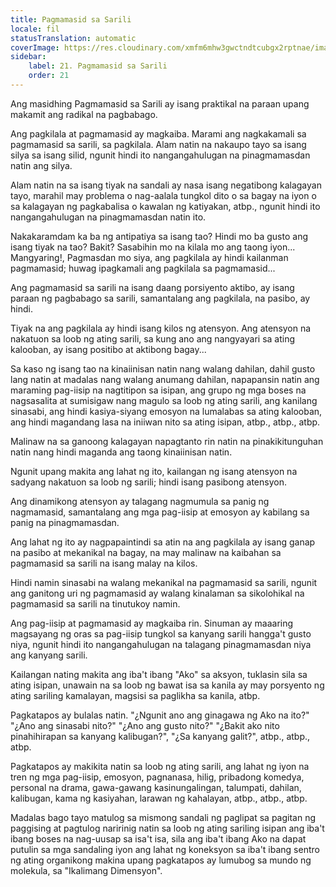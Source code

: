 ```yaml
---
title: Pagmamasid sa Sarili
locale: fil
statusTranslation: automatic
coverImage: https://res.cloudinary.com/xmfm6mhw3gwctndtcubgx2rptnae/image/upload/v1740468922/small_cover_tratado_de_psicologia_revolucionaria_a4c0dca4e0.webp
sidebar:
    label: 21. Pagmamasid sa Sarili
    order: 21
---
```

Ang masidhing Pagmamasid sa Sarili ay isang praktikal na paraan upang makamit ang radikal na pagbabago.

Ang pagkilala at pagmamasid ay magkaiba. Marami ang nagkakamali sa pagmamasid sa sarili, sa pagkilala. Alam natin na nakaupo tayo sa isang silya sa isang silid, ngunit hindi ito nangangahulugan na pinagmamasdan natin ang silya.

Alam natin na sa isang tiyak na sandali ay nasa isang negatibong kalagayan tayo, marahil may problema o nag-aalala tungkol dito o sa bagay na iyon o sa kalagayan ng pagkabalisa o kawalan ng katiyakan, atbp., ngunit hindi ito nangangahulugan na pinagmamasdan natin ito.

Nakakaramdam ka ba ng antipatiya sa isang tao? Hindi mo ba gusto ang isang tiyak na tao? Bakit? Sasabihin mo na kilala mo ang taong iyon... Mangyaring!, Pagmasdan mo siya, ang pagkilala ay hindi kailanman pagmamasid; huwag ipagkamali ang pagkilala sa pagmamasid...

Ang pagmamasid sa sarili na isang daang porsiyento aktibo, ay isang paraan ng pagbabago sa sarili, samantalang ang pagkilala, na pasibo, ay hindi.

Tiyak na ang pagkilala ay hindi isang kilos ng atensyon. Ang atensyon na nakatuon sa loob ng ating sarili, sa kung ano ang nangyayari sa ating kalooban, ay isang positibo at aktibong bagay...

Sa kaso ng isang tao na kinaiinisan natin nang walang dahilan, dahil gusto lang natin at madalas nang walang anumang dahilan, napapansin natin ang maraming pag-iisip na nagtitipon sa isipan, ang grupo ng mga boses na nagsasalita at sumisigaw nang magulo sa loob ng ating sarili, ang kanilang sinasabi, ang hindi kasiya-siyang emosyon na lumalabas sa ating kalooban, ang hindi magandang lasa na iniiwan nito sa ating isipan, atbp., atbp., atbp.

Malinaw na sa ganoong kalagayan napagtanto rin natin na pinakikitunguhan natin nang hindi maganda ang taong kinaiinisan natin.

Ngunit upang makita ang lahat ng ito, kailangan ng isang atensyon na sadyang nakatuon sa loob ng sarili; hindi isang pasibong atensyon.

Ang dinamikong atensyon ay talagang nagmumula sa panig ng nagmamasid, samantalang ang mga pag-iisip at emosyon ay kabilang sa panig na pinagmamasdan.

Ang lahat ng ito ay nagpapaintindi sa atin na ang pagkilala ay isang ganap na pasibo at mekanikal na bagay, na may malinaw na kaibahan sa pagmamasid sa sarili na isang malay na kilos.

Hindi namin sinasabi na walang mekanikal na pagmamasid sa sarili, ngunit ang ganitong uri ng pagmamasid ay walang kinalaman sa sikolohikal na pagmamasid sa sarili na tinutukoy namin.

Ang pag-iisip at pagmamasid ay magkaiba rin. Sinuman ay maaaring magsayang ng oras sa pag-iisip tungkol sa kanyang sarili hangga't gusto niya, ngunit hindi ito nangangahulugan na talagang pinagmamasdan niya ang kanyang sarili.

Kailangan nating makita ang iba't ibang "Ako" sa aksyon, tuklasin sila sa ating isipan, unawain na sa loob ng bawat isa sa kanila ay may porsyento ng ating sariling kamalayan, magsisi sa paglikha sa kanila, atbp.

Pagkatapos ay bulalas natin. "¿Ngunit ano ang ginagawa ng Ako na ito?" "¿Ano ang sinasabi nito?" "¿Ano ang gusto nito?" "¿Bakit ako nito pinahihirapan sa kanyang kalibugan?", "¿Sa kanyang galit?", atbp., atbp., atbp.

Pagkatapos ay makikita natin sa loob ng ating sarili, ang lahat ng iyon na tren ng mga pag-iisip, emosyon, pagnanasa, hilig, pribadong komedya, personal na drama, gawa-gawang kasinungalingan, talumpati, dahilan, kalibugan, kama ng kasiyahan, larawan ng kahalayan, atbp., atbp., atbp.

Madalas bago tayo matulog sa mismong sandali ng paglipat sa pagitan ng paggising at pagtulog naririnig natin sa loob ng ating sariling isipan ang iba't ibang boses na nag-uusap sa isa't isa, sila ang iba't ibang Ako na dapat putulin sa mga sandaling iyon ang lahat ng koneksyon sa iba't ibang sentro ng ating organikong makina upang pagkatapos ay lumubog sa mundo ng molekula, sa "Ikalimang Dimensyon".

